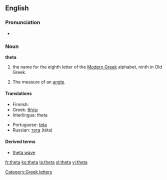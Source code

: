 {{letter_disp2|eta| [[image:Greek_uc_theta.png|39px]][[image:Greek_lc_theta.png|26px]] |iota|θήτα|Θ|θ}}
==English==

===Pronunciation===
*{{audio|en-us-theta.ogg|Audio (US)}}

===Noun===
'''theta'''

# the name for the eighth letter οf the [[Modern Greek]] alphabet, ninth in Old Greek.
# {{mathematics}} The measure of an [[angle]].

====Translations====
{{top}}
*Finnish: {{t|fi|theeta}}
*Greek: [[θήτα]] {{n}}
*Interlingua: theta
{{mid}}
*Portuguese: [[teta]] {{m}}
*Russian: [[тэта]] (téta) {{f}}
{{bottom}}

====Derived terms====
*[[theta wave]]

[[Category:Greek letters]]

[[fr:theta]]
[[ko:theta]]
[[la:theta]]
[[sl:theta]]
[[vi:theta]]